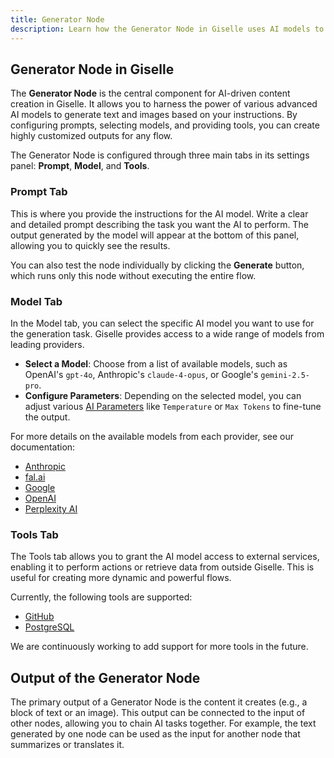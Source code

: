 ```yaml
---
title: Generator Node
description: Learn how the Generator Node in Giselle uses AI models to generate text, images, and more, forming the core of your AI flows.
---
```


## Generator Node in Giselle

The **Generator Node** is the central component for AI-driven content creation in Giselle. It allows you to harness the power of various advanced AI models to generate text and images based on your instructions. By configuring prompts, selecting models, and providing tools, you can create highly customized outputs for any flow.

The Generator Node is configured through three main tabs in its settings panel: **Prompt**, **Model**, and **Tools**.

### Prompt Tab

This is where you provide the instructions for the AI model. Write a clear and detailed prompt describing the task you want the AI to perform. The output generated by the model will appear at the bottom of this panel, allowing you to quickly see the results.

You can also test the node individually by clicking the **Generate** button, which runs only this node without executing the entire flow.

### Model Tab

In the Model tab, you can select the specific AI model you want to use for the generation task. Giselle provides access to a wide range of models from leading providers.

*   **Select a Model**: Choose from a list of available models, such as OpenAI's `gpt-4o`, Anthropic's `claude-4-opus`, or Google's `gemini-2.5-pro`.
*   **Configure Parameters**: Depending on the selected model, you can adjust various [AI Parameters](ai-parameters) like `Temperature` or `Max Tokens` to fine-tune the output.

For more details on the available models from each provider, see our documentation:
*   [Anthropic](https://docs.giselles.ai/models/providers/anthropic)
*   [fal.ai](https://docs.giselles.ai/models/providers/fal)
*   [Google](https://docs.giselles.ai/models/providers/google)
*   [OpenAI](https://docs.giselles.ai/models/providers/openai)
*   [Perplexity AI](https://docs.giselles.ai/models/providers/perplexity)

### Tools Tab

The Tools tab allows you to grant the AI model access to external services, enabling it to perform actions or retrieve data from outside Giselle. This is useful for creating more dynamic and powerful flows.

Currently, the following tools are supported:
*   [GitHub](/glossary/github-tools)
*   [PostgreSQL](/glossary/postgresql-tools)

We are continuously working to add support for more tools in the future.

## Output of the Generator Node

The primary output of a Generator Node is the content it creates (e.g., a block of text or an image). This output can be connected to the input of other nodes, allowing you to chain AI tasks together. For example, the text generated by one node can be used as the input for another node that summarizes or translates it.
